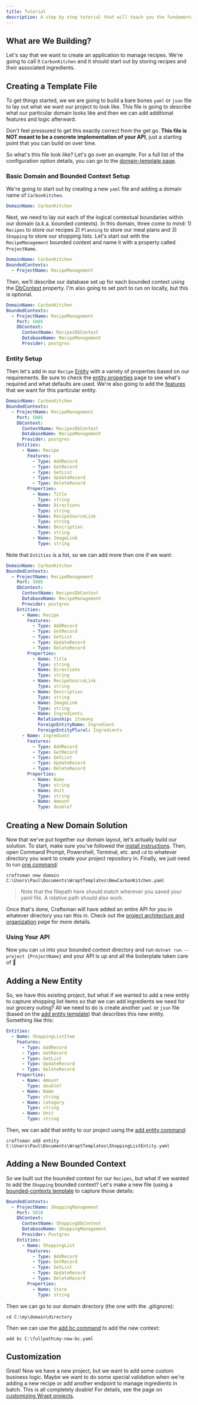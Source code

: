 ```yaml
---
title: Tutorial
description: A step by step tutorial that will teach you the fundamentals of building and maintaining a project with Wrapt.
---
```


## What are We Building?

Let's say that we want to create an application to manage recipes. We're going to call it `CarbonKitchen` and it
should start out by storing recipes and their associated ingredients.

## Creating a Template File

To get things started, we we are going to build a bare bones `yaml` or `json` file to lay out what we want our project to look like. This file is going to describe what our particular domain looks like
and then we can add additional features and logic afterward.

Don't feel pressured to get this exactly correct from the get go. **This file is NOT meant to be a concrete implementation of your API**, just a starting point that you can build on over time.

So what's this file look like? Let's go over an example. For a full list of the configuration option details, you can go to the [domain-template page](/docs/domain-template).

### Basic Domain and Bounded Context Setup

We're going to start out by creating a new `yaml` file and adding a domain name of `CarbonKitchen`.

```yaml
DomainName: CarbonKitchen
```

Next, we need to lay out each of the logical contextual boundaries within our domain (a.k.a. bounded contexts).
In this domain, three come to mind: 1) `Recipes` to store our recipes 2) `Planning` to store our meal plans and 3) `Shopping` to store our shopping lists.
Let's start out with the `RecipeManagement` bounded context and name it with a property called `ProjectName`.

```yaml
DomainName: CarbonKitchen
BoundedContexts:
  - ProjectName: RecipeManagement
```

Then, we'll describe our database set up for each bounded context using the [DbContext](/docs/db-context)
property. I'm also going to set port to run on locally, but this is optional.

```yaml
DomainName: CarbonKitchen
BoundedContexts:
  - ProjectName: RecipeManagement
    Port: 5005
    DbContext:
      ContextName: RecipesDbContext
      DatabaseName: RecipeManagement
      Provider: postgres
```

### Entity Setup

Then let's add in our `Recipe` [Entity](/docs/entities) with a variety of
properties based on our requirements. Be sure to check the [entity properties](/docs/entities#entity-properties) page to
see what's required and what defaults are used. We're also going to add the [features](/docs/entities#features) that we want for this particular entity.

```yaml
DomainName: CarbonKitchen
BoundedContexts:
  - ProjectName: RecipeManagement
    Port: 5005
    DbContext:
      ContextName: RecipesDbContext
      DatabaseName: RecipeManagement
      Provider: postgres
    Entities:
      - Name: Recipe
        Features:
          - Type: AddRecord
          - Type: GetRecord
          - Type: GetList
          - Type: UpdateRecord
          - Type: DeleteRecord
        Properties:
          - Name: Title
            Type: string
          - Name: Directions
            Type: string
          - Name: RecipeSourceLink
            Type: string
          - Name: Description
            Type: string
          - Name: ImageLink
            Type: string
```

Note that `Entities` is a list, so we can add more than one if we want:

```yaml
DomainName: CarbonKitchen
BoundedContexts:
  - ProjectName: RecipeManagement
    Port: 5005
    DbContext:
      ContextName: RecipesDbContext
      DatabaseName: RecipeManagement
      Provider: postgres
    Entities:
      - Name: Recipe
        Features:
          - Type: AddRecord
          - Type: GetRecord
          - Type: GetList
          - Type: UpdateRecord
          - Type: DeleteRecord
        Properties:
          - Name: Title
            Type: string
          - Name: Directions
            Type: string
          - Name: RecipeSourceLink
            Type: string
          - Name: Description
            Type: string
          - Name: ImageLink
            Type: string
          - Name: Ingredients
            Relationship: 1tomany
            ForeignEntityName: Ingredient
            ForeignEntityPlural: Ingredients
      - Name: Ingredient
        Features:
          - Type: AddRecord
          - Type: GetRecord
          - Type: GetList
          - Type: UpdateRecord
          - Type: DeleteRecord
        Properties:
          - Name: Name
            Type: string
          - Name: Unit
            Type: string
          - Name: Amount
            Type: double?
```

## Creating a New Domain Solution

Now that we've put together our domain layout, let's actually build our solution. To start, make sure you've followed the [install instructions](/docs/installation).
Then, open Command Prompt, Powershell, Terminal, etc. and `cd` to whatever directory you want to create your project repository in. Finally, we just need to run [one command](/docs/new-domain):

```shell
craftsman new domain C:\Users\Paul\Documents\WraptTemplates\NewCarbonKitchen.yaml
```

> Note that the filepath here should match wherever you saved your yaml file. A relative path should also work.

Once that's done, Craftsman will have added an entire API for you in whatever directory you ran this in. Check out the [project architecture and organization](/docs/project-organization) page for more details.

### Using Your API

Now you can `cd` into your bounded context directory and run `dotnet run --project {ProjectName}` and your API is up and all the boilerplate taken care of 🥳

## Adding a New Entity

So, we have this existing project, but what if we wanted to add a new entity to capture shopping list items so that we can add ingredients we need for our grocery outing?
All we need to do is create another `yaml` or `json` file (based on the [add entity template](/docs/entity-template)) that describes this new entity. Something like this:

```yaml
Entities:
  - Name: ShoppingListItem
    Features:
      - Type: AddRecord
      - Type: GetRecord
      - Type: GetList
      - Type: UpdateRecord
      - Type: DeleteRecord
    Properties:
      - Name: Amount
        Type: double?
      - Name: Name
        Type: string
      - Name: Category
        Type: string
      - Name: Unit
        Type: string
```

Then, we can add that entity to our project using the [add entity command](/docs/add-entity):

```shell
craftsman add entity C:\Users\Paul\Documents\WraptTemplates\ShoppingListEntity.yaml
```

## Adding a New Bounded Context

So we built out the bounded context for our `Recipes`, but what if we wanted to add the `Shopping` bounded context? Let's make a
new file (using a [bounded-contexts template](/docs/bounded-contexts) to capture those details:

```yaml
BoundedContexts:
  - ProjectName: ShoppingManagement
    Port: 5010
    DbContext:
      ContextName: ShoppingDbContext
      DatabaseName: ShoppingManagement
      Provider: Postgres
    Entities:
      - Name: ShoppingList
        Features:
          - Type: AddRecord
          - Type: GetRecord
          - Type: GetList
          - Type: UpdateRecord
          - Type: DeleteRecord
        Properties:
          - Name: Store
            Type: string
```

Then we can go to our domain directory (the one with the .gitignore):

```shell
cd C:\my\domain\directory
```

Then we can use the [add bc command](/docs/add-bounded-context) to add the new context:

```shell
add bc C:\fullpath\my-new-bc.yaml
```

## Customization

Great! Now we have a new project, but we want to add some custom business logic. Maybe we want to do some special validation when we're adding a new recipe or add another
endpoint to manage ingredients in batch. This is all completely doable! For details, see the page on [customizing Wrapt projects](/docs/customizing-wrapt-projects).
